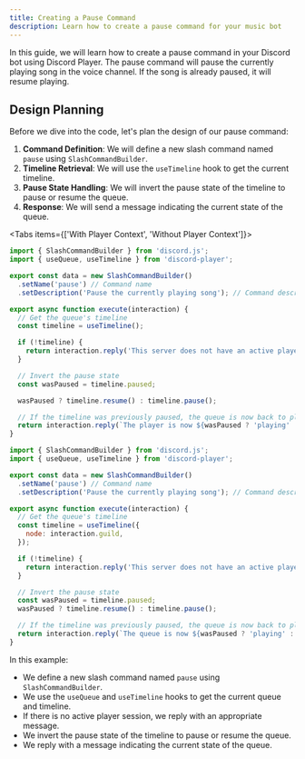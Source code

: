 ```yaml
---
title: Creating a Pause Command
description: Learn how to create a pause command for your music bot
---
```


In this guide, we will learn how to create a pause command in your Discord bot using Discord Player. The pause command will pause the currently playing song in the voice channel. If the song is already paused, it will resume playing.

## Design Planning

Before we dive into the code, let's plan the design of our pause command:

1. **Command Definition**: We will define a new slash command named `pause` using `SlashCommandBuilder`.
2. **Timeline Retrieval**: We will use the `useTimeline` hook to get the current timeline.
3. **Pause State Handling**: We will invert the pause state of the timeline to pause or resume the queue.
4. **Response**: We will send a message indicating the current state of the queue.

<Tabs items={['With Player Context', 'Without Player Context']}>

<Tab value='With Player Context'>

```js title="pause.js"
import { SlashCommandBuilder } from 'discord.js';
import { useQueue, useTimeline } from 'discord-player';

export const data = new SlashCommandBuilder()
  .setName('pause') // Command name
  .setDescription('Pause the currently playing song'); // Command description

export async function execute(interaction) {
  // Get the queue's timeline
  const timeline = useTimeline();

  if (!timeline) {
    return interaction.reply('This server does not have an active player session.');
  }

  // Invert the pause state
  const wasPaused = timeline.paused;

  wasPaused ? timeline.resume() : timeline.pause();

  // If the timeline was previously paused, the queue is now back to playing
  return interaction.reply(`The player is now ${wasPaused ? 'playing' : 'paused'}.`);
}
```

</Tab>

<Tab value='Without Player Context'>

```js title="pause.js"
import { SlashCommandBuilder } from 'discord.js';
import { useQueue, useTimeline } from 'discord-player';

export const data = new SlashCommandBuilder()
  .setName('pause') // Command name
  .setDescription('Pause the currently playing song'); // Command description

export async function execute(interaction) {
  // Get the queue's timeline
  const timeline = useTimeline({
    node: interaction.guild,
  });

  if (!timeline) {
    return interaction.reply('This server does not have an active player session.');
  }

  // Invert the pause state
  const wasPaused = timeline.paused;
  wasPaused ? timeline.resume() : timeline.pause();

  // If the timeline was previously paused, the queue is now back to playing
  return interaction.reply(`The queue is now ${wasPaused ? 'playing' : 'paused'}.`);
}
```

</Tab>

</Tabs>

In this example:

- We define a new slash command named `pause` using `SlashCommandBuilder`.
- We use the `useQueue` and `useTimeline` hooks to get the current queue and timeline.
- If there is no active player session, we reply with an appropriate message.
- We invert the pause state of the timeline to pause or resume the queue.
- We reply with a message indicating the current state of the queue.
